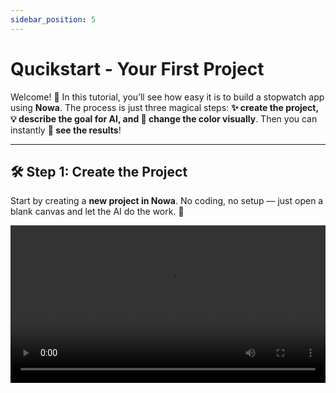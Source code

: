 ```yaml
---
sidebar_position: 5
---
```


# Qucikstart - Your First Project

Welcome! 👋 In this tutorial, you’ll see how easy it is to build a stopwatch app using **Nowa**. The process is just three magical steps: **✨ create the project, 💡 describe the goal for AI, and 🎨 change the color visually**. Then you can instantly **👀 see the results**!

---

## 🛠️ Step 1: Create the Project
Start by creating a **new project in Nowa**. No coding, no setup — just open a blank canvas and let the AI do the work. 🌟

<video src="/videos/qucikstart/1.mp4" controls width="100%" />

## 💡 Step 2: Describe the Goal for AI
Tell Nowa’s AI assistant exactly what you want:

```markdown
Create a simple stopwatch app ⏱ in Flutter. It should use only one button to control the stopwatch. The button behavior depends on the current state:

If the stopwatch is idle (0:00 and not running), the button shows 'Start' and starts the stopwatch.

If the stopwatch is running, the button shows 'Stop' and pauses the stopwatch.

If the stopwatch is paused (stopped but not at 0:00), the button shows 'Reset' and resets the stopwatch back to 0:00.
```

✨ The AI will instantly generate the full app for you:
- 🕒 A time display in the center.
- 🔘 A button that switches between Start, Stop, and Reset.
- ⚡ Logic that automatically handles the transitions.

No coding required — the stopwatch is ready in seconds! 🎉


<video src="/videos/qucikstart/2.mp4" controls width="100%" />

---

## 🎨 Step 3: Change the Color (Visually, Without Coding!)
Here’s the real magic: even though AI generates all the code, you don’t need coding knowledge to customize it! 🙌

- Open the **color picker tool** in Nowa. 🎨
- Change the background 🌈, button 🔵, and text ✍️ visually.
- Instantly see the updates without touching a single line of code. 💖

This means **anyone can personalize the app** easily, no programming required. 🪄


<video src="/videos/qucikstart/3.mp4" controls width="100%" />

---

## 👀 Step 4: See the Results
Run your app inside Nowa and test it:
- ▶️ Press **Start** → stopwatch runs.
- ⏹️ Press **Stop** → stopwatch pauses.
- 🔄 Press **Reset** → stopwatch resets to 0:00.

And it all happens with **your chosen colors and style**! 🌟

<video src="/videos/qucikstart/4.mp4" controls width="100%" />

---

## 🎉 Wrap-Up
That’s it — just **3 simple steps**:  
1️⃣ Create the project 🛠️  
2️⃣ Describe the goal to AI 💡  
3️⃣ Change the colors visually 🎨 (no coding knowledge needed!)  

👉 The result: a fully working stopwatch app ⏱️, built by **AI magic ✨** and customized by **you**! 🙌

---